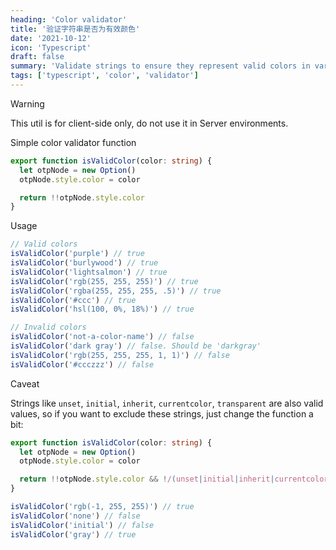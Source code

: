 ```yaml
---
heading: 'Color validator'
title: '验证字符串是否为有效颜色'
date: '2021-10-12'
icon: 'Typescript'
draft: false
summary: 'Validate strings to ensure they represent valid colors in various formats (hex, RGB, and named colors).'
tags: ['typescript', 'color', 'validator']
---
```


> [!WARNING]
> This util is for client-side only, do not use it in Server environments.

Simple color validator function

```ts:utils.ts showLineNumbers
export function isValidColor(color: string) {
  let otpNode = new Option()
  otpNode.style.color = color

  return !!otpNode.style.color
}
```

Usage

```ts:index.ts showLineNumbers
// Valid colors
isValidColor('purple') // true
isValidColor('burlywood') // true
isValidColor('lightsalmon') // true
isValidColor('rgb(255, 255, 255)') // true
isValidColor('rgba(255, 255, 255, .5)') // true
isValidColor('#ccc') // true
isValidColor('hsl(100, 0%, 18%)') // true

// Invalid colors
isValidColor('not-a-color-name') // false
isValidColor('dark gray') // false. Should be 'darkgray'
isValidColor('rgb(255, 255, 255, 1, 1)') // false
isValidColor('#ccczzz') // false
```

Caveat

Strings like `unset`, `initial`, `inherit`, `currentcolor`, `transparent` are also valid values, so if you want to exclude these strings, just change the function a bit:

```ts:utils.ts showLineNumbers
export function isValidColor(color: string) {
  let otpNode = new Option()
  otpNode.style.color = color

  return !!otpNode.style.color && !/(unset|initial|inherit|currentcolor|transparent)/i.test(color)
}

isValidColor('rgb(-1, 255, 255)') // true
isValidColor('none') // false
isValidColor('initial') // false
isValidColor('gray') // true
```
